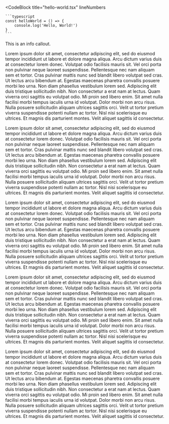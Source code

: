 <CodeBlock
    title="hello-world.tsx"
    lineNumbers
>
    ```typescript
    const helloWorld = () => {
        console.log('Hello, World!')
    }
    ```
    
</CodeBlock>

<Callout type="info">
    This is an info callout.
</Callout>

Lorem ipsum dolor sit amet, consectetur adipiscing elit, sed do eiusmod tempor incididunt ut labore et dolore magna aliqua. Arcu dictum varius duis at consectetur lorem donec. Volutpat odio facilisis mauris sit. Vel orci porta non pulvinar neque laoreet suspendisse. Pellentesque nec nam aliquam sem et tortor. Cras pulvinar mattis nunc sed blandit libero volutpat sed cras. Ut lectus arcu bibendum at. Egestas maecenas pharetra convallis posuere morbi leo urna. Non diam phasellus vestibulum lorem sed. Adipiscing elit duis tristique sollicitudin nibh. Non consectetur a erat nam at lectus. Quam viverra orci sagittis eu volutpat odio. Mi proin sed libero enim. Sit amet nulla facilisi morbi tempus iaculis urna id volutpat. Dolor morbi non arcu risus. Nulla posuere sollicitudin aliquam ultrices sagittis orci. Velit ut tortor pretium viverra suspendisse potenti nullam ac tortor. Nisl nisi scelerisque eu ultrices. Et magnis dis parturient montes. Velit aliquet sagittis id consectetur.

Lorem ipsum dolor sit amet, consectetur adipiscing elit, sed do eiusmod tempor incididunt ut labore et dolore magna aliqua. Arcu dictum varius duis at consectetur lorem donec. Volutpat odio facilisis mauris sit. Vel orci porta non pulvinar neque laoreet suspendisse. Pellentesque nec nam aliquam sem et tortor. Cras pulvinar mattis nunc sed blandit libero volutpat sed cras. Ut lectus arcu bibendum at. Egestas maecenas pharetra convallis posuere morbi leo urna. Non diam phasellus vestibulum lorem sed. Adipiscing elit duis tristique sollicitudin nibh. Non consectetur a erat nam at lectus. Quam viverra orci sagittis eu volutpat odio. Mi proin sed libero enim. Sit amet nulla facilisi morbi tempus iaculis urna id volutpat. Dolor morbi non arcu risus. Nulla posuere sollicitudin aliquam ultrices sagittis orci. Velit ut tortor pretium viverra suspendisse potenti nullam ac tortor. Nisl nisi scelerisque eu ultrices. Et magnis dis parturient montes. Velit aliquet sagittis id consectetur.

Lorem ipsum dolor sit amet, consectetur adipiscing elit, sed do eiusmod tempor incididunt ut labore et dolore magna aliqua. Arcu dictum varius duis at consectetur lorem donec. Volutpat odio facilisis mauris sit. Vel orci porta non pulvinar neque laoreet suspendisse. Pellentesque nec nam aliquam sem et tortor. Cras pulvinar mattis nunc sed blandit libero volutpat sed cras. Ut lectus arcu bibendum at. Egestas maecenas pharetra convallis posuere morbi leo urna. Non diam phasellus vestibulum lorem sed. Adipiscing elit duis tristique sollicitudin nibh. Non consectetur a erat nam at lectus. Quam viverra orci sagittis eu volutpat odio. Mi proin sed libero enim. Sit amet nulla facilisi morbi tempus iaculis urna id volutpat. Dolor morbi non arcu risus. Nulla posuere sollicitudin aliquam ultrices sagittis orci. Velit ut tortor pretium viverra suspendisse potenti nullam ac tortor. Nisl nisi scelerisque eu ultrices. Et magnis dis parturient montes. Velit aliquet sagittis id consectetur.

Lorem ipsum dolor sit amet, consectetur adipiscing elit, sed do eiusmod tempor incididunt ut labore et dolore magna aliqua. Arcu dictum varius duis at consectetur lorem donec. Volutpat odio facilisis mauris sit. Vel orci porta non pulvinar neque laoreet suspendisse. Pellentesque nec nam aliquam sem et tortor. Cras pulvinar mattis nunc sed blandit libero volutpat sed cras. Ut lectus arcu bibendum at. Egestas maecenas pharetra convallis posuere morbi leo urna. Non diam phasellus vestibulum lorem sed. Adipiscing elit duis tristique sollicitudin nibh. Non consectetur a erat nam at lectus. Quam viverra orci sagittis eu volutpat odio. Mi proin sed libero enim. Sit amet nulla facilisi morbi tempus iaculis urna id volutpat. Dolor morbi non arcu risus. Nulla posuere sollicitudin aliquam ultrices sagittis orci. Velit ut tortor pretium viverra suspendisse potenti nullam ac tortor. Nisl nisi scelerisque eu ultrices. Et magnis dis parturient montes. Velit aliquet sagittis id consectetur.

Lorem ipsum dolor sit amet, consectetur adipiscing elit, sed do eiusmod tempor incididunt ut labore et dolore magna aliqua. Arcu dictum varius duis at consectetur lorem donec. Volutpat odio facilisis mauris sit. Vel orci porta non pulvinar neque laoreet suspendisse. Pellentesque nec nam aliquam sem et tortor. Cras pulvinar mattis nunc sed blandit libero volutpat sed cras. Ut lectus arcu bibendum at. Egestas maecenas pharetra convallis posuere morbi leo urna. Non diam phasellus vestibulum lorem sed. Adipiscing elit duis tristique sollicitudin nibh. Non consectetur a erat nam at lectus. Quam viverra orci sagittis eu volutpat odio. Mi proin sed libero enim. Sit amet nulla facilisi morbi tempus iaculis urna id volutpat. Dolor morbi non arcu risus. Nulla posuere sollicitudin aliquam ultrices sagittis orci. Velit ut tortor pretium viverra suspendisse potenti nullam ac tortor. Nisl nisi scelerisque eu ultrices. Et magnis dis parturient montes. Velit aliquet sagittis id consectetur.
